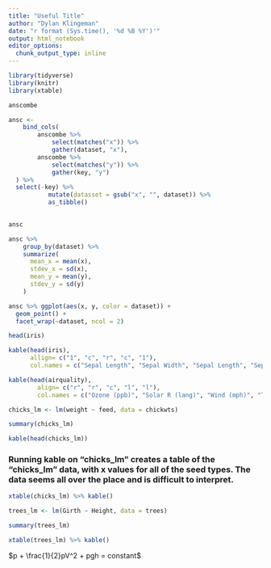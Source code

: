 ```yaml
---
title: "Useful Title"
author: "Dylan Klingeman"
date: "r format (Sys.time(), '%d %B %Y')'"
output: html_notebook
editor_options: 
  chunk_output_type: inline
---
```


```r
library(tidyverse)
library(knitr)
library(xtable)
```
```r
anscombe
```

```r
ansc <- 
    bind_cols(
        anscombe %>%
            select(matches("x")) %>%
            gather(dataset, "x"), 
        anscombe %>%
            select(matches("y")) %>%
            gather(key, "y")
  ) %>%
  select(-key) %>%
           mutate(datasset = gsub("x", "", dataset)) %>%
           as_tibble()
    
```

```r
ansc
```

```r
ansc %>%
    group_by(dataset) %>%
    summarize(
      mean_x = mean(x), 
      stdev_x = sd(x), 
      mean_y = mean(y), 
      stdev_y = sd(y)
    )
```

```r
ansc %>% ggplot(aes(x, y, color = dataset)) + 
  geom_point() + 
  facet_wrap(~dataset, ncol = 2)
```

```r
head(iris)
```

```r
kable(head(iris), 
      allign= c("1", "c", "r", "c", "1"), 
      col.names = c("Sepal Length", "Sepal Width", "Sepal Length", "Sepal Width", "Species"))
```
```r
kable(head(airquality), 
        align= c("r", "r", "c", "l", "l"), 
        col.names = c("Ozone (ppb)", "Solar R (lang)", "Wind (mph)", "Temp (F)", "Month", "Day"))
```

```r
chicks_lm <- lm(weight ~ feed, data = chickwts)

summary(chicks_lm)
```

```r
kable(head(chicks_lm))

```

### Running kable on "chicks_lm" creates a table of the "chicks_lm" data, with x values for all of the seed types. The data seems all over the place and is difficult to interpret. 

```r
xtable(chicks_lm) %>% kable()
```

```r
trees_lm <- lm(Girth ~ Height, data = trees)

summary(trees_lm)
```

```r

xtable(trees_lm) %>% kable()
```

$p + \frac{1}{2}pV^2 + pgh = constant$ 